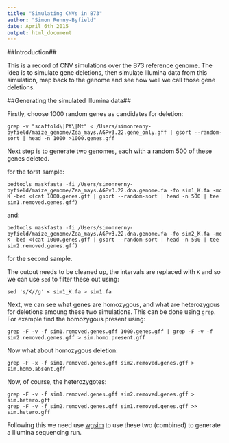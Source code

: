 ```yaml
---
title: "Simulating CNVs in B73"
author: "Simon Renny-Byfield"
date: April 6th 2015
output: html_document
---
```


##Introduction##

This is a record of CNV simulations over the B73 reference genome. The idea is to simulate gene deletions, then simulate Illumina data from this simulation, map back to the genome and see how well we call those gene deletions.

##Generating the simulated Illumina data##

Firstly, choose 1000 random genes as candidates for deletion:

```
grep -v "scaffold\|Pt\|Mt" < /Users/simonrenny-byfield/maize_genome/Zea_mays.AGPv3.22.gene_only.gff | gsort --random-sort | head -n 1000 >1000.genes.gff
```

Next step is to generate two genomes, each with a random 500 of these genes deleted.

for the forst sample:
```
bedtools maskfasta -fi /Users/simonrenny-byfield/maize_genome/Zea_mays.AGPv3.22.dna.genome.fa -fo sim1_K.fa -mc K -bed <(cat 1000.genes.gff | gsort --random-sort | head -n 500 | tee sim1.removed.genes.gff) 
```

and:

```
bedtools maskfasta -fi /Users/simonrenny-byfield/maize_genome/Zea_mays.AGPv3.22.dna.genome.fa -fo sim2_K.fa -mc K -bed <(cat 1000.genes.gff | gsort --random-sort | head -n 500 | tee sim2.removed.genes.gff) 
```

for the second sample. 

The outout needs to be cleaned up, the intervals are replaced with `K` and so we can use `sed` to filter these out using:

```
sed 's/K//g' < sim1_K.fa > sim1.fa
```
Next, we can see what genes are homozygous, and what are heterozygous for deletions amoung these two simulations. This can be done using `grep`. For example find the homozygous present using:

```
grep -F -v -f sim1.removed.genes.gff 1000.genes.gff | grep -F -v -f sim2.removed.genes.gff > sim.homo.present.gff
```

Now what about homozygous deletion:

```
grep -F -x -f sim1.removed.genes.gff sim2.removed.genes.gff > sim.homo.absent.gff
```

Now, of course, the heterozygotes:

```
grep -F -v -f sim1.removed.genes.gff sim2.removed.genes.gff > sim.hetero.gff
grep -F -v -f sim2.removed.genes.gff sim1.removed.genes.gff >> sim.hetero.gff
```



Following this we need use [wgsim](https://github.com/lh3/wgsim) to use these two (combined) to generate a Illumina sequencing run.